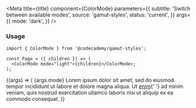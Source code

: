
<Meta
  title={title}
  component={ColorMode}
  parameters={{
    subtitle: 'Switch between available modes',
    source: 'gamut-styles',
    status: 'current',
  }}
  args={{
    mode: 'dark',
  }}
/>

### Usage

```tsx
import { ColorMode } from '@codecademy/gamut-styles';

const Page = ({ children }) => (
  <ColorMode mode="light">{children}</ColorMode>;
);
```

<Canvas>
  <Story name="ColorMode">
    {(args) => (
      <ColorMode {...args} bg="background" p={32}>
        <Text variant="title-md" mb={16}>
          {args.mode}
        </Text>
        <Text as="p" mb={16}>
          Lorem ipsum dolor sit amet, sed do eiusmod tempor incididunt ut labore
          et dolore <Anchor>magna aliqua</Anchor>. Ut <a href="#cool">enim</a>{' '}
          ad minim veniam, quis nostrud exercitation ullamco laboris nisi ut
          aliquip ex ea commodo consequat.
        </Text>
      </ColorMode>
    )}
  </Story>
</Canvas>

<PropsTable story="ColorMode" />
